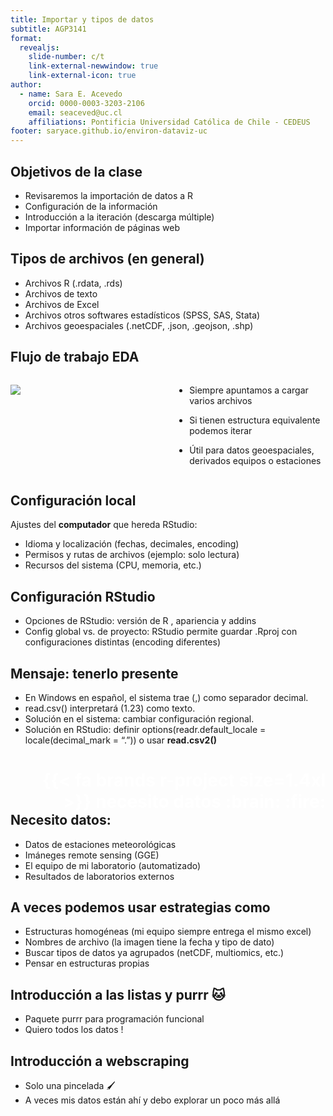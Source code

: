 ```yaml
---
title: Importar y tipos de datos
subtitle: AGP3141
format: 
  revealjs:
    slide-number: c/t
    link-external-newwindow: true   
    link-external-icon: true        
author:
  - name: Sara E. Acevedo
    orcid: 0000-0003-3203-2106
    email: seaceved@uc.cl
    affiliations: Pontificia Universidad Católica de Chile - CEDEUS
footer: saryace.github.io/environ-dataviz-uc
---
```


## Objetivos de la clase

-   Revisaremos la importación de datos a R
-   Configuración de la información
-   Introducción a la iteración (descarga múltiple)
-   Importar información de páginas web


## Tipos de archivos (en general)

::: incremental

- Archivos R (.rdata, .rds) 
- Archivos de texto 
- Archivos de Excel
- Archivos otros softwares estadísticos (SPSS, SAS, Stata)
- Archivos geoespaciales (.netCDF, .json, .geojson, .shp)
:::

## Flujo de trabajo EDA

::: columns
::: {.column width="50%"}
![](figures/map_dfr.png)
:::

::: {.column width="50%"}
::: {.fragment .fade-up}
-   Siempre apuntamos a cargar varios archivos
:::

::: {.fragment .fade-up}
-   Si tienen estructura equivalente podemos iterar
:::

::: {.fragment .fade-up}
-   Útil para datos geoespaciales, derivados equipos o estaciones
:::
:::
:::

## Configuración local 

Ajustes del **computador** que hereda RStudio:

* Idioma y localización (fechas, decimales, encoding)
* Permisos y rutas de archivos (ejemplo: solo lectura)
* Recursos del sistema (CPU, memoria, etc.)

## Configuración RStudio

* Opciones de RStudio: versión de R , apariencia y addins
* Config global vs. de proyecto: RStudio permite guardar .Rproj con configuraciones distintas (encoding diferentes)

## Mensaje: tenerlo presente

* En Windows en español, el sistema trae (,) como separador decimal.
* read.csv() interpretará (1.23) como texto.
* Solución en el sistema: cambiar configuración regional.
* Solución en RStudio: definir options(readr.default_locale = locale(decimal_mark = ".")) o usar **read.csv2()**  

# [{{< fa brands r-project size=1.4xl >}} necesito datos :brain: :fire:]{style="color:white;float:right;text-align:right;"} {background-color="#56cc9d"}

## Necesito datos:

- Datos de estaciones meteorológicas 
- Imáneges remote sensing (GGE)
- El equipo de mi laboratorio (automatizado)
- Resultados de laboratorios externos

## A veces podemos usar estrategias como

- Estructuras homogéneas (mi equipo siempre entrega el mismo excel)
- Nombres de archivo (la imagen tiene la fecha y tipo de dato)
- Buscar tipos de datos ya agrupados (netCDF, multiomics, etc.)
- Pensar en estructuras propias

## Introducción a las listas y purrr 🐱

- Paquete purrr para programación funcional
- Quiero todos los datos !

## Introducción a webscraping

- Solo una pincelada 🖌️
- A veces mis datos están ahí y debo explorar un poco más allá





